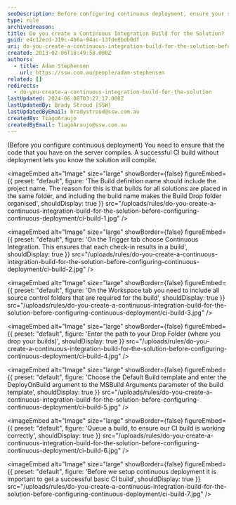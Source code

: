 ```yaml
---
seoDescription: Before configuring continuous deployment, ensure your solution compiles by creating a continuous integration build that verifies code quality.
type: rule
archivedreason:
title: Do you create a Continuous Integration Build for the Solution?
guid: e4c12ecd-319c-4b6a-94ac-13fde8bdb0df
uri: do-you-create-a-continuous-integration-build-for-the-solution-before-configuring-continuous-deployment
created: 2013-02-06T18:49:58.000Z
authors:
  - title: Adam Stephensen
    url: https://ssw.com.au/people/adam-stephensen
related: []
redirects:
  - do-you-create-a-continuous-integration-build-for-the-solution
lastUpdated: 2024-06-08T03:27:17.000Z
lastUpdatedBy: Brady Stroud [SSW]
lastUpdatedByEmail: bradystroud@ssw.com.au
createdBy: TiagoAraujo
createdByEmail: TiagoAraujo@ssw.com.au
---
```


(Before you configure continuous deployment) You need to ensure that the code that you have on the server compiles. A successful CI build without deployment lets you know the solution will compile.

<imageEmbed
  alt="Image"
  size="large"
  showBorder={false}
  figureEmbed={{
    preset: "default",
    figure: 'The Build definition name should include the project name. The reason for this is that builds for all solutions are placed in the same folder, and including the build name makes the Build Drop folder organised',
    shouldDisplay: true
  }}
  src="/uploads/rules/do-you-create-a-continuous-integration-build-for-the-solution-before-configuring-continuous-deployment/ci-build-1.jpg"
/>


<imageEmbed
  alt="Image"
  size="large"
  showBorder={false}
  figureEmbed={{
    preset: "default",
    figure: 'On the Trigger tab choose Continuous Integration. This ensures that each check-in results in a build',
    shouldDisplay: true
  }}
  src="/uploads/rules/do-you-create-a-continuous-integration-build-for-the-solution-before-configuring-continuous-deployment/ci-build-2.jpg"
/>


<imageEmbed
  alt="Image"
  size="large"
  showBorder={false}
  figureEmbed={{
    preset: "default",
    figure: 'On the Workspace tab you need to include all source control folders that are required for the build',
    shouldDisplay: true
  }}
  src="/uploads/rules/do-you-create-a-continuous-integration-build-for-the-solution-before-configuring-continuous-deployment/ci-build-3.jpg"
/>


<imageEmbed
  alt="Image"
  size="large"
  showBorder={false}
  figureEmbed={{
    preset: "default",
    figure: 'Enter the path to your Drop Folder (where you drop your builds)',
    shouldDisplay: true
  }}
  src="/uploads/rules/do-you-create-a-continuous-integration-build-for-the-solution-before-configuring-continuous-deployment/ci-build-4.jpg"
/>


<imageEmbed
  alt="Image"
  size="large"
  showBorder={false}
  figureEmbed={{
    preset: "default",
    figure: 'Choose the Default Build template and enter the DeployOnBuild argument to the MSBuild Arguments parameter of the build template',
    shouldDisplay: true
  }}
  src="/uploads/rules/do-you-create-a-continuous-integration-build-for-the-solution-before-configuring-continuous-deployment/ci-build-5.jpg"
/>


<imageEmbed
  alt="Image"
  size="large"
  showBorder={false}
  figureEmbed={{
    preset: "default",
    figure: 'Queue a build, to ensure our CI build is working correctly',
    shouldDisplay: true
  }}
  src="/uploads/rules/do-you-create-a-continuous-integration-build-for-the-solution-before-configuring-continuous-deployment/ci-build-6.jpg"
/>


<imageEmbed
  alt="Image"
  size="large"
  showBorder={false}
  figureEmbed={{
    preset: "default",
    figure: 'Before we setup continuous deployment it is important to get a successful basic CI build',
    shouldDisplay: true
  }}
  src="/uploads/rules/do-you-create-a-continuous-integration-build-for-the-solution-before-configuring-continuous-deployment/ci-build-7.jpg"
/>
